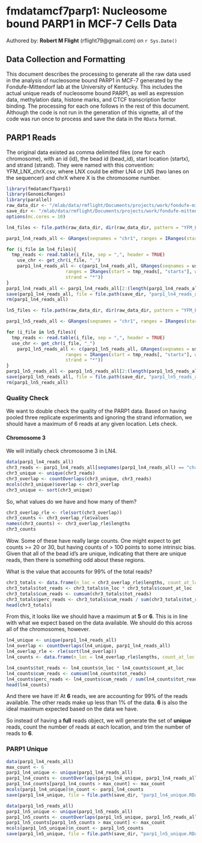 <!--
% \VignetteEngine{knitr}
% \VignetteIndexEntry{fmdatamcf7parp1: Nucleosome bound PARP1 in MCF-7 Cells Data}
% \VignetteDepends{GenomicRanges, parallel}
% \VignettePackage{fmdatamcf7parp1}
-->

# fmdatamcf7parp1: Nucleosome bound PARP1 in MCF-7 Cells Data

Authored by: **Robert M Flight** (rflight79@gmail.com) on `r Sys.Date()`

## Data Collection and Formatting

This document describes the processing to generate all the raw data used in the analysis of nucleosome bound PARP1 in MCF-7 generated by the Fondufe-Mittendorf lab at the University of Kentucky. This includes the actual unique reads of nucleosome bound PARP1, as well as expression data, methylation data, histone marks, and CTCF transcription factor binding. The processing for each one follows in the rest of this document. Although the code is not run in the generation of this vignette, all of the code was run once to process and save the data in the `RData` format.

## PARP1 Reads

The original data existed as comma delimited files (one for each chromosome), with an id (id), the bead id (bead_id), start location (startx), and strand (strand). They were named with this convention: YFM_LNX_chrX.csv, where LNX could be either LN4 or LN5 (two lanes on the sequencer) and chrX where X is the chromosome number.

```r
library(fmdatamcf7parp1)
library(GenomicRanges)
library(parallel)
raw_data_dir <- "/mlab/data/rmflight/Documents/projects/work/fondufe-mittendorf_lab/parp1_data/"
save_dir <- "/mlab/data/rmflight/Documents/projects/work/fondufe-mittendorf_lab/fmdatamcf7parp1/data"
options(mc.cores = 10)
```

```r
ln4_files <- file.path(raw_data_dir, dir(raw_data_dir, pattern = "YFM_LN4"))

parp1_ln4_reads_all <- GRanges(seqnames = "chr1", ranges = IRanges(start = 1, end = 1), strand = "*")

for (i_file in ln4_files){
  tmp_reads <- read.table(i_file, sep = ",", header = TRUE)
	use_chr <- get_chr(i_file, "_")
	parp1_ln4_reads_all <- c(parp1_ln4_reads_all, GRanges(seqnames = use_chr,
					  ranges = IRanges(start = tmp_reads[, "startx"], width = 1),
					  strand = "*"))
}
parp1_ln4_reads_all <- parp1_ln4_reads_all[2:(length(parp1_ln4_reads_all))]
save(parp1_ln4_reads_all, file = file.path(save_dir, "parp1_ln4_reads_all.RData"))
rm(parp1_ln4_reads_all)
```

```r
ln5_files <- file.path(raw_data_dir, dir(raw_data_dir, pattern = "YFM_LN5"))

parp1_ln5_reads_all <- GRanges(seqnames = "chr1", ranges = IRanges(start = 1, end = 1), strand = "*")

for (i_file in ln5_files){
  tmp_reads <- read.table(i_file, sep = ",", header = TRUE)
  use_chr <- get_chr(i_file, "_")
	parp1_ln5_reads_all <- c(parp1_ln5_reads_all, GRanges(seqnames = use_chr,
					  ranges = IRanges(start = tmp_reads[, "startx"], width = 1),
					  strand = "*"))
}
parp1_ln5_reads_all <- parp1_ln5_reads_all[2:(length(parp1_ln5_reads_all))]
save(parp1_ln5_reads_all, file = file.path(save_dir, "parp1_ln5_reads_all.RData"))
rm(parp1_ln5_reads_all)
```


### Quality Check

We want to double check the quality of the PARP1 data. Based on having pooled three replicate experiments and ignoring the strand information, we should have a maximum of 6 reads at any given location. Lets check.

#### Chromosome 3

We will initially check chromosome 3 in LN4.

```r
data(parp1_ln4_reads_all)
chr3_reads <- parp1_ln4_reads_all[seqnames(parp1_ln4_reads_all) == "chr3"]
chr3_unique <- unique(chr3_reads)
chr3_overlap <- countOverlaps(chr3_unique, chr3_reads)
mcols(chr3_unique)$overlap <- chr3_overlap
chr3_unique <- sort(chr3_unique)
```

So, what values do we have and how many of them?

```r
chr3_overlap_rle <- rle(sort(chr3_overlap))
chr3_counts <- chr3_overlap_rle$values
names(chr3_counts) <- chr3_overlap_rle$lengths
chr3_counts
```

Wow. Some of these have really large counts. One might expect to get counts >= 20 or 30, but having counts of > 100 points to some intrinsic bias. Given that all of the bead id's are unique, indicating that there are unique reads, then there is something odd about these regions.

What is the value that accounts for 99% of the total reads?

```r
chr3_totals <- data.frame(n_loc = chr3_overlap_rle$lengths, count_at_loc = chr3_overlap_rle$values)
chr3_totals$tot_reads <- chr3_totals$n_loc * chr3_totals$count_at_loc
chr3_totals$cum_reads <- cumsum(chr3_totals$tot_reads)
chr3_totals$perc_reads <- chr3_totals$cum_reads / sum(chr3_totals$tot_reads) * 100
head(chr3_totals)
```

From this, it looks like we should have a maximum at **5** or **6**. This is in line with what we expect based on the data available. We should do this across all of the chromosomes, however.

```r
ln4_unique <- unique(parp1_ln4_reads_all)
ln4_overlap <- countOverlaps(ln4_unique, parp1_ln4_reads_all)
ln4_overlap_rle <- rle(sort(ln4_overlap))
ln4_counts <- data.frame(n_loc = ln4_overlap_rle$lengths, count_at_loc = ln4_overlap_rle$values)

ln4_counts$tot_reads <- ln4_counts$n_loc * ln4_counts$count_at_loc
ln4_counts$cum_reads <- cumsum(ln4_counts$tot_reads)
ln4_counts$perc_reads <- ln4_counts$cum_reads / sum(ln4_counts$tot_reads) * 100
head(ln4_counts)
```

And there we have it! At **6** reads, we are accounting for 99% of the reads available. The other reads make up less than 1% of the data. **6** is also the ideal maximum expected based on the data we have.

So instead of having a **full** reads object, we will generate the set of **unique** reads, count the number of reads at each location, and trim the number of reads to **6**.

### PARP1 Unique

```r
data(parp1_ln4_reads_all)
max_count <- 6
parp1_ln4_unique <- unique(parp1_ln4_reads_all)
parp1_ln4_counts <- countOverlaps(parp1_ln4_unique, parp1_ln4_reads_all)
parp1_ln4_counts[parp1_ln4_counts > max_count] <- max_count
mcols(parp1_ln4_unique)$n_count <- parp1_ln4_counts
save(parp1_ln4_unique, file = file.path(save_dir, "parp1_ln4_unique.RData"))
```

```r
data(parp1_ln5_reads_all)
parp1_ln5_unique <- unique(parp1_ln5_reads_all)
parp1_ln5_counts <- countOverlaps(parp1_ln5_unique, parp1_ln5_reads_all)
parp1_ln5_counts[parp1_ln5_counts > max_count] <- max_count
mcols(parp1_ln5_unique)$n_count <- parp1_ln5_counts
save(parp1_ln5_unique, file = file.path(save_dir, "parp1_ln5_unique.RData"))
```